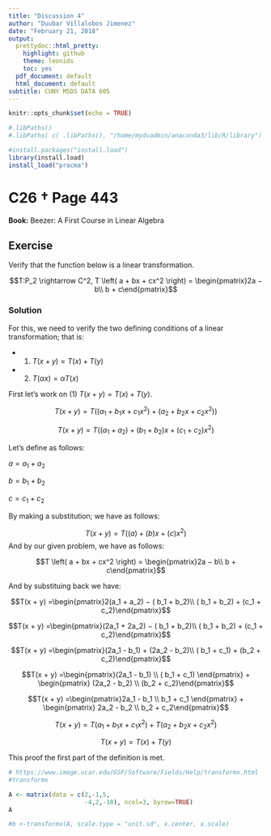 ```yaml
---
title: "Discussion 4"
author: "Duubar Villalobos Jimenez"
date: "February 21, 2018"
output:
  prettydoc::html_pretty:
    highlight: github
    theme: leonids
    toc: yes
  pdf_document: default
  html_document: default
subtitle: CUNY MSDS DATA 605
---
```


```r
knitr::opts_chunk$set(echo = TRUE)

#.libPaths()
#.libPaths( c( .libPaths(), "/home/mydvadmin/anaconda3/lib/R/library") )

#install.packages("install.load")
library(install.load)
install_load("pracma")
```

# C26 † Page 443

**Book:** Beezer: A First Course in Linear Algebra

## Exercise

Verify that the function below is a linear transformation.

$$T:P_2 \rightarrow C^2,   T \left( a + bx + cx^2 \right) = \begin{pmatrix}2a − b\\ b + c\end{pmatrix}$$

### Solution

For this, we need to verify the two defining conditions of a linear transformation; that is:

+ 1. $T(x + y) = T(x) + T(y)$

+ 2. $T( \alpha x) =  \alpha T(x)$


First let's work on (1) $T(x + y) = T(x) + T(y)$.

$$T(x + y) = T \left((a_1 + b_1x + c_1x^2) + (a_2 + b_2x + c_2x^2)\right)$$

$$T(x + y) = T \left((a_1 + a_2) + (b_1 + b_2)x  + (c_1+ c_2)x^2\right)$$

Let's define as follows:

$a = a_1 + a_2$

$b = b_1 + b_2$

$c = c_1 + c_2$

By making a substitution; we have as follows:

$$T(x + y) = T \left((a) + (b)x  + (c)x^2\right)$$
And by our given problem, we have as follows:

$$T \left( a + bx + cx^2 \right) = \begin{pmatrix}2a − b\\ b + c\end{pmatrix}$$

And by substituing back we have:

$$T(x + y) =\begin{pmatrix}2(a_1 + a_2) − ( b_1 + b_2)\\ ( b_1 + b_2) +  (c_1 + c_2)\end{pmatrix}$$

$$T(x + y) =\begin{pmatrix}(2a_1 + 2a_2) − ( b_1 + b_2)\\ ( b_1 + b_2) +  (c_1 + c_2)\end{pmatrix}$$

$$T(x + y) =\begin{pmatrix}(2a_1 - b_1) + (2a_2 - b_2)\\ ( b_1 + c_1) +  (b_2 + c_2)\end{pmatrix}$$

$$T(x + y) =\begin{pmatrix}(2a_1 - b_1) \\ ( b_1 + c_1) \end{pmatrix} + \begin{pmatrix} (2a_2 - b_2) \\ (b_2 + c_2)\end{pmatrix}$$

$$T(x + y) =\begin{pmatrix}2a_1 - b_1 \\  b_1 + c_1 \end{pmatrix} + \begin{pmatrix} 2a_2 - b_2 \\ b_2 + c_2\end{pmatrix}$$

$$T(x + y) = T \left( a_1 + b_1x + c_1x^2 \right) + T \left( a_2 + b_2x + c_2x^2 \right)$$


$$T(x + y) = T(x) + T(y)$$


This proof the first part of the definition is met.












```r
# https://www.image.ucar.edu/GSP/Software/Fields/Help/transformx.html
#transformx
```

```r
A <- matrix(data = c(2,-1,5,
                     -4,2,-10), ncol=3, byrow=TRUE)
A
```

```r
#b <-transformx(A, scale.type = "unit.sd", x.center, x.scale)
```

```r

```



